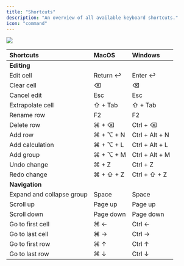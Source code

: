 ```yaml
---
title: "Shortcuts"
description: "An overview of all available keyboard shortcuts."
icon: "command"
---
```


<img
  class="block dark:hidden"
  src="/images/documentation/modeling/shortcuts/shortcuts-light.png"
/>

| Shortcuts                 | MacOS       | Windows          |
| :--------------------------| :----------- | :---------------- |
| **Editing**               |             |                  |
| Edit cell                 | Return ↩︎    | Enter ↩︎          |
| Clear cell                | ⌫           | ⌫                |
| Cancel edit               | Esc         | Esc              |
| Extrapolate cell          | ⇧ \+ Tab    | ⇧ \+ Tab         |
| Rename row                | F2          | F2               |
| Delete row                | ⌘ \+ ⌫      | Ctrl \+ ⌫        |
| Add row                   | ⌘ \+ ⌥ \+ N | Ctrl \+ Alt \+ N |
| Add calculation           | ⌘ \+ ⌥ \+ L | Ctrl \+ Alt \+ L |
| Add group                 | ⌘ \+ ⌥ \+ M | Ctrl \+ Alt \+ M |
| Undo change               | ⌘ \+ Z      | Ctrl \+ Z        |
| Redo change               | ⌘ \+ ⇧ \+ Z | Ctrl \+ ⇧ \+ Z   |
| **Navigation**            |             |                  |
| Expand and collapse group | Space       | Space            |
| Scroll up                 | Page up     | Page up          |
| Scroll down               | Page down   | Page down        |
| Go to first cell          | ⌘ ←        | Ctrl ←         |
| Go to last cell           | ⌘ →        | Ctrl →         |
| Go to first row           | ⌘ ↑         | Ctrl ↑           |
| Go to last row            | ⌘ ↓         | Ctrl ↓           |
